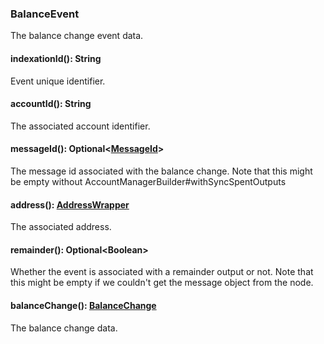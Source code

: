### BalanceEvent
The balance change event data.

#### indexationId(): String

Event unique identifier.

#### accountId(): String

The associated account identifier.

#### messageId(): Optional&lt;[MessageId](org/iota/wallet/MessageId.java)&gt;

The message id associated with the balance change.
 Note that this might be empty without
 AccountManagerBuilder#withSyncSpentOutputs

#### address(): [AddressWrapper](#addresswrapper)

The associated address.

#### remainder(): Optional&lt;Boolean&gt;

Whether the event is associated with a remainder output or not.
 Note that this might be empty if we couldn't get the message object from the node.

#### balanceChange(): [BalanceChange](#balancechange)

The balance change data.

